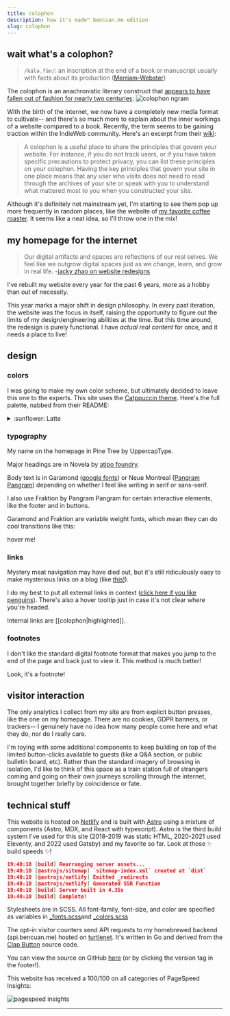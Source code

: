 ```yaml
---
title: colophon
description: how it's made™ bencuan.me edition
slug: colophon
---
```


## wait what's a colophon?

> `/käləˌfän/`: an inscription at the end of a book or manuscript usually with facts about its production ([Merriam-Webster](https://www.merriam-webster.com/dictionary/colophon))

The colophon is an anachronistic literary construct that [appears to have fallen out of fashion for nearly two centuries](https://books.google.com/ngrams/graph?content=colophon&year_start=1800&year_end=2019&corpus=en-2019&smoothing=3):
![colophon ngram](/img/colophon/ngram.png)

With the birth of the internet, we now have a completely new media format to cultivate-- and there's so much more to explain about the inner workings of a website compared to a book. Recently, the term seems to be gaining traction within the IndieWeb community. Here's an excerpt from their [wiki](https://indieweb.org/colophon):

  > A colophon is a useful place to share the principles that govern your website. For instance, if you do not track users, or if you have taken specific precautions to protect privacy, you can list these principles on your colophon. 
  > Having the key principles that govern your site in one place means that any user who visits does not need to read through the archives of your site or speak with you to understand what mattered most to you when you constructed your site.

Although it's definitely not mainstream yet, I'm starting to see them pop up more frequently in random places, like the website of [my favorite coffee roaster](https://www.andytownsf.com/colophon). It seems like a neat idea, so I'll throw one in the mix!

## my homepage for the internet


> Our digital artifacts and spaces are reflections of our real selves. We feel like we outgrow digital spaces just as we change, learn, and grow in real life. -[jacky zhao on website redesigns](https://jzhao.xyz/thoughts/websites-as-homes#on-website-redesigns)

I've rebuilt my website every year for the past 6 years, more as a hobby than out of necessity. 

This year marks a major shift in design philosophy. In every past iteration, the website was the focus in itself, raising the opportunity to figure out the limits of my design/engineering abilities at the time. But this time around, the redesign is purely functional. I have *actual real content* for once, and it needs a place to live!


## design

### colors
I was going to make my own color scheme, but ultimately decided to leave this one to the experts. This site uses the [Catppuccin theme](https://github.com/catppuccin). Here's the full palette, nabbed from their README:

<details>

<summary>:sunflower: Latte</summary>

<table>

<tr>

<th></th>

<th>Labels</th>

<th>Hex</th>

<th>RGB</th>

<th>HSL</th>

</tr>

<tr>
<td><img src="https://github.com/catppuccin/catppuccin/raw/main/assets/palette/circles/latte_rosewater.png" width="23"/></td>

<td>Rosewater</td>

<td><code>#dc8a78</code></td>

<td><code>rgb(220, 138, 120)</code></td>

<td><code>hsl(11, 59%, 67%)</code></td>

</tr>

<tr>

<td><img src="https://github.com/catppuccin/catppuccin/raw/main/assets/palette/circles/latte_flamingo.png" width="23"/></td>

<td>Flamingo</td>

<td><code>#dd7878</code></td>

<td><code>rgb(221, 120, 120)</code></td>

<td><code>hsl(0, 60%, 67%)</code></td>

</tr>

<tr>

<td><img src="https://github.com/catppuccin/catppuccin/raw/main/assets/palette/circles/latte_pink.png" width="23"/></td>

<td>Pink</td>

<td><code>#ea76cb</code></td>

<td><code>rgb(234, 118, 203)</code></td>

<td><code>hsl(316, 73%, 69%)</code></td>

</tr>

<tr>

<td><img src="https://github.com/catppuccin/catppuccin/raw/main/assets/palette/circles/latte_mauve.png" width="23"/></td>

<td>Mauve</td>

<td><code>#8839ef</code></td>

<td><code>rgb(136, 57, 239)</code></td>

<td><code>hsl(266, 85%, 58%)</code></td>

</tr>

<tr>

<td><img src="https://github.com/catppuccin/catppuccin/raw/main/assets/palette/circles/latte_red.png" width="23"/></td>

<td>Red</td>

<td><code>#d20f39</code></td>

<td><code>rgb(210, 15, 57)</code></td>

<td><code>hsl(347, 87%, 44%)</code></td>

</tr>

<tr>

<td><img src="https://github.com/catppuccin/catppuccin/raw/main/assets/palette/circles/latte_maroon.png" width="23"/></td>

<td>Maroon</td>

<td><code>#e64553</code></td>

<td><code>rgb(230, 69, 83)</code></td>

<td><code>hsl(355, 76%, 59%)</code></td>

</tr>

<tr>

<td><img src="https://github.com/catppuccin/catppuccin/raw/main/assets/palette/circles/latte_peach.png" width="23"/></td>

<td>Peach</td>

<td><code>#fe640b</code></td>

<td><code>rgb(254, 100, 11)</code></td>

<td><code>hsl(22, 99%, 52%)</code></td>

</tr>

<tr>

<td><img src="https://github.com/catppuccin/catppuccin/raw/main/assets/palette/circles/latte_yellow.png" width="23"/></td>

<td>Yellow</td>

<td><code>#df8e1d</code></td>

<td><code>rgb(223, 142, 29)</code></td>

<td><code>hsl(35, 77%, 49%)</code></td>

</tr>

<tr>

<td><img src="https://github.com/catppuccin/catppuccin/raw/main/assets/palette/circles/latte_green.png" width="23"/></td>

<td>Green</td>

<td><code>#40a02b</code></td>

<td><code>rgb(64, 160, 43)</code></td>

<td><code>hsl(109, 58%, 40%)</code></td>

</tr>

<tr>

<td><img src="https://github.com/catppuccin/catppuccin/raw/main/assets/palette/circles/latte_teal.png" width="23"/></td>

<td>Teal</td>

<td><code>#179299</code></td>

<td><code>rgb(23, 146, 153)</code></td>

<td><code>hsl(183, 74%, 35%)</code></td>

</tr>

<tr>

<td><img src="https://github.com/catppuccin/catppuccin/raw/main/assets/palette/circles/latte_sky.png" width="23"/></td>

<td>Sky</td>

<td><code>#04a5e5</code></td>

<td><code>rgb(4, 165, 229)</code></td>

<td><code>hsl(197, 97%, 46%)</code></td>

</tr>

<tr>

<td><img src="https://github.com/catppuccin/catppuccin/raw/main/assets/palette/circles/latte_sapphire.png" width="23"/></td>

<td>Sapphire</td>

<td><code>#209fb5</code></td>

<td><code>rgb(32, 159, 181)</code></td>

<td><code>hsl(189, 70%, 42%)</code></td>

</tr>

<tr>

<td><img src="https://github.com/catppuccin/catppuccin/raw/main/assets/palette/circles/latte_blue.png" width="23"/></td>

<td>Blue</td>

<td><code>#1e66f5</code></td>

<td><code>rgb(30, 102, 245)</code></td>

<td><code>hsl(220, 91%, 54%)</code></td>

</tr>

<tr>

<td><img src="https://github.com/catppuccin/catppuccin/raw/main/assets/palette/circles/latte_lavender.png" width="23"/></td>

<td>Lavender</td>

<td><code>#7287fd</code></td>

<td><code>rgb(114, 135, 253)</code></td>

<td><code>hsl(231, 97%, 72%)</code></td>

</tr>

<tr>

<td><img src="https://github.com/catppuccin/catppuccin/raw/main/assets/palette/circles/latte_text.png" width="23"/></td>

<td>Text</td>

<td><code>#4c4f69</code></td>

<td><code>rgb(76, 79, 105)</code></td>

<td><code>hsl(234, 16%, 35%)</code></td>

</tr>

<tr>

<td><img src="https://github.com/catppuccin/catppuccin/raw/main/assets/palette/circles/latte_subtext1.png" width="23"/></td>

<td>Subtext1</td>

<td><code>#5c5f77</code></td>

<td><code>rgb(92, 95, 119)</code></td>

<td><code>hsl(233, 13%, 41%)</code></td>

</tr>

<tr>

<td><img src="https://github.com/catppuccin/catppuccin/raw/main/assets/palette/circles/latte_subtext0.png" width="23"/></td>

<td>Subtext0</td>

<td><code>#6c6f85</code></td>

<td><code>rgb(108, 111, 133)</code></td>

<td><code>hsl(233, 10%, 47%)</code></td>

</tr>

<tr>

<td><img src="https://github.com/catppuccin/catppuccin/raw/main/assets/palette/circles/latte_overlay2.png" width="23"/></td>

<td>Overlay2</td>

<td><code>#7c7f93</code></td>

<td><code>rgb(124, 127, 147)</code></td>

<td><code>hsl(232, 10%, 53%)</code></td>

</tr>

<tr>

<td><img src="https://github.com/catppuccin/catppuccin/raw/main/assets/palette/circles/latte_overlay1.png" width="23"/></td>

<td>Overlay1</td>

<td><code>#8c8fa1</code></td>

<td><code>rgb(140, 143, 161)</code></td>

<td><code>hsl(231, 10%, 59%)</code></td>

</tr>

<tr>

<td><img src="https://github.com/catppuccin/catppuccin/raw/main/assets/palette/circles/latte_overlay0.png" width="23"/></td>

<td>Overlay0</td>

<td><code>#9ca0b0</code></td>

<td><code>rgb(156, 160, 176)</code></td>

<td><code>hsl(228, 11%, 65%)</code></td>

</tr>

<tr>

<td><img src="https://github.com/catppuccin/catppuccin/raw/main/assets/palette/circles/latte_surface2.png" width="23"/></td>

<td>Surface2</td>

<td><code>#acb0be</code></td>

<td><code>rgb(172, 176, 190)</code></td>

<td><code>hsl(227, 12%, 71%)</code></td>

</tr>

<tr>

<td><img src="https://github.com/catppuccin/catppuccin/raw/main/assets/palette/circles/latte_surface1.png" width="23"/></td>

<td>Surface1</td>

<td><code>#bcc0cc</code></td>

<td><code>rgb(188, 192, 204)</code></td>

<td><code>hsl(225, 14%, 77%)</code></td>

</tr>

<tr>

<td><img src="https://github.com/catppuccin/catppuccin/raw/main/assets/palette/circles/latte_surface0.png" width="23"/></td>

<td>Surface0</td>

<td><code>#ccd0da</code></td>

<td><code>rgb(204, 208, 218)</code></td>

<td><code>hsl(223, 16%, 83%)</code></td>

</tr>

<tr>

<td><img src="https://github.com/catppuccin/catppuccin/raw/main/assets/palette/circles/latte_base.png" width="23"/></td>

<td>Base</td>

<td><code>#eff1f5</code></td>

<td><code>rgb(239, 241, 245)</code></td>

<td><code>hsl(220, 23%, 95%)</code></td>

</tr>

<tr>

<td><img src="https://github.com/catppuccin/catppuccin/raw/main/assets/palette/circles/latte_mantle.png" width="23"/></td>

<td>Mantle</td>

<td><code>#e6e9ef</code></td>

<td><code>rgb(230, 233, 239)</code></td>

<td><code>hsl(220, 22%, 92%)</code></td>

</tr>

<tr>

<td><img src="https://github.com/catppuccin/catppuccin/raw/main/assets/palette/circles/latte_crust.png" width="23"/></td>

<td>Crust</td>

<td><code>#dce0e8</code></td>

<td><code>rgb(220, 224, 232)</code></td>

<td><code>hsl(220, 21%, 89%)</code></td>

</tr>

</table>

</details>

### typography
My name on the homepage in <span class="pinetree">Pine Tree</span> by UppercapType.

Major headings are in <span class="novela">Novela</span> by [atipo foundry](https://www.atipofoundry.com/).


Body text is in <span class="garamond">Garamond</span> ([google fonts](https://fonts.google.com/specimen/EB+Garamond)) or  <span class="montreal">Neue Montreal</span> ([Pangram Pangram](https://pangrampangram.com)) depending on whether I feel like writing in serif or sans-serif.

I also use  <span class="fraktion">Fraktion</span> by Pangram Pangram for certain interactive elements, like the footer and in buttons.

Garamond and Fraktion are variable weight fonts, which mean they can do cool transitions like this:

<div class="hoverweight">hover me!</div>

### links
Mystery meat navigation may have died out, but it's still ridiculously easy to make mysterious links on a blog (like [this!](https://www.youtube.com/watch?v=hPq54gxHAFU)). 

I do my best to put all external links in context ([click here if you like penguins](https://www.cabq.gov/artsculture/biopark/news/10-cool-facts-about-penguins)). There's also a hover tooltip just in case it's not clear where you're headed.

Internal links are [[colophon|highlighted]].

### footnotes
I don't like the standard digital footnote format that makes you jump to the end of the page and back just to view it. This method<Footnote n='1' client:idle /> is much better! 

<FootnoteRef n='1' client:idle>Look, it's a footnote!</FootnoteRef>

## visitor interaction
The only analytics I collect from my site are from explicit button presses, like the one on my homepage. There are no cookies, GDPR banners, or trackers-- I genuinely have no idea how many people come here and what they do, nor do I really care.

I'm toying with some additional components to keep building on top of the limited button-clicks available to guests (like a Q&A section, or public bulletin board, etc). Rather than the standard imagery of browsing in isolation, I'd like to think of this space as a train station full of strangers coming and going on their own journeys scrolling through the internet, brought together briefly by coincidence or fate.

## technical stuff

This website is hosted on [Netlify](https://netlify.app) and is built with [Astro](https://astro.build) using a mixture of components (Astro, MDX, and React with typescript). Astro is the third build system I've used for this site (2018-2019 was static HTML, 2020-2021 used Eleventy, and 2022 used Gatsby) and my favorite so far. Look at those ✨ build speeds ✨!

``` json
19:40:10 [build] Rearranging server assets...
19:40:10 [@astrojs/sitemap] `sitemap-index.xml` created at `dist`
19:40:10 [@astrojs/netlify] Emitted _redirects
19:40:10 [@astrojs/netlify] Generated SSR Function
19:40:10 [build] Server built in 4.35s
19:40:10 [build] Complete!
```

Stylesheets are in SCSS. All font-family, font-size, and color are specified as variables in [_fonts.scss](https://github.com/64bitpandas/bencuan.me/blob/v6/src/sass/_fonts.scss)and [_colors.scss](https://github.com/64bitpandas/bencuan.me/blob/v6/src/sass/_colors.scss)

The opt-in visitor counters send API requests to my homebrewed backend (api.bencuan.me) hosted on [turtlenet](https://tsh.sh). It's written in Go and derived from the [Clap Button](https://getclaps.app/) source code. 

You can view the source on GitHub [here](https://github.com/64bitpandas/bencuan.me) (or by clicking the version tag in the footer!).

This website has received a 100/100 on all categories of PageSpeed Insights:

![pagespeed insights](/img/colophon/pagespeed.png)

---

<Comments uri="https://bsky.app/profile/bencuan.me/post/3lhg3hcs76222" client:idle/>